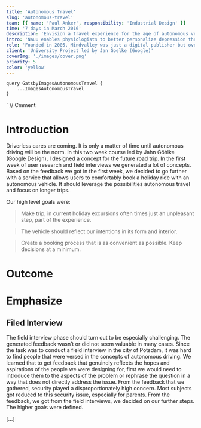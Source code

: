 ```yaml
---
title: 'Autonomous Travel'
slug: 'autonomous-travel'
team: [{ name: 'Paul Anker', responsibility: 'Industrial Design' }]
time: '7 days in March 2016'
description: 'Envision a travel experience for the age of autonomous vehicles.'
intro: 'Nauu enables physiologists to better personalize depression therapy and gives the patient feedback on the progress they make.'
role: 'Founded in 2005, Mindvalley was just a digital publisher but over the past 10 years the company expanded its business dramatically. Mindvalley has opened a few international branches, went offline organizing global events and meetups, started developing iOS/Android apps and learning platforms in-house.'
client: 'University Project led by Jan Goelke (Google)'
coverImg: './images/cover.png'
priority: 5
color: 'yellow'
---
```




    query GatsbyImagesAutonomousTravel {
        ...ImagesAutonomousTravel
    }
`
// Cmment

# Introduction

Driverless cares are coming. It is only a matter of time until autonomous driving will be the norm. In this two week course led by Jahn Göhlke (Google Design), I designed a concept for the future road trip. In the first week of user research and field interviews we generated a lot of concepts. Based on the feedback we got in the first week, we decided to go further with a service that allows users to comfortably book a holiday ride with an autonomous vehicle. It should leverage the possibilities autonomous travel and focus on longer trips.

Our high level goals were:

> Make trip, in current holiday excursions often times just an unpleasant step, part of the experience.

> The vehicle should reflect our intentions in its form and interior.

> Create a booking process that is as convenient as possible. Keep decisions at a minimum.

# Outcome

<Carousel wrapper>
    <CustomImage imgSrc="attendants" description="Onboarding" />
    <CustomImage imgSrc="attendants2" description="Preferences" />
    <CustomImage imgSrc="attendants3" description="Preference deletion" />
    <CustomImage imgSrc="money" description="Budget" />
    <CustomImage imgSrc="route" description="Mood" />
    <CustomImage imgSrc="route2" description="Destination" />
    <CustomImage imgSrc="route3" description="Generated route" />
    <CustomImage imgSrc="route4" description="Alternative stops" />
    <CustomImage imgSrc="route5" description="Route intervention" />
</Carousel>

# Emphasize

## Filed Interview

The field interview phase should turn out to be especially challenging. The generated feedback wasn’t or did not seem valuable in many cases. Since the task was to conduct a field interview in the city of Potsdam, it was hard to find people that were versed in the concepts of autonomous driving. We learned that to get feedback that genuinely reflects the hopes and aspirations of the people we were designing for, first we would need to introduce them to the aspects of the problem or rephrase the question in a way that does not directly address the issue. From the feedback that we gathered, security played a disproportionately high concern. Most subjects got reduced to this security issue, especially for parents.
From the feedback, we got from the field interviews, we decided on our further steps. The higher goals were defined.

[...]
